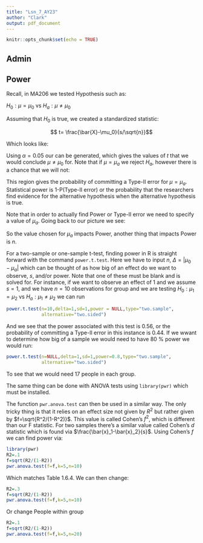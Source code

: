 ```yaml
---
title: "Lsn_7_AY23"
author: "Clark"
output: pdf_document
---
```


```r
knitr::opts_chunk$set(echo = TRUE)
```

## Admin

## Power

Recall, in MA206 we tested Hypothesis such as:

$H_0: \mu = \mu_0$ vs $H_a: \mu \neq \mu_0$

Assuming that $H_0$ is true, we created a standardized statistic:

$$ t= \frac{\bar{X}-\mu_0}{s/\sqrt{n}}$$

Which looks like:

\vspace{1.5in}

Using $\alpha=0.05$ our \textit{Rejection Region} can be generated, which gives the values of $t$ that we would conclude $\mu \neq \mu_0$ for.  Note that if $\mu = \mu_a$ we \textit{should} reject $H_a$, however there is a chance that we will not:

\vspace{1.5in}

This region gives the probability of committing a Type-II error for $\mu=\mu_a$.  Statistical power is 1-P(Type-II error) or the probability that the researchers find evidence for the alternative hypothesis when the alternative hypothesis is true.

Note that in order to actually find Power or Type-II error we need to specify a value of $\mu_a$.  Going back to our picture we see:

\vspace{1.5in}

So the value chosen for $\mu_a$ impacts Power, another thing that impacts Power is $n$.

\vspace{1.5in}

For a two-sample or one-sample t-test, finding power in R is straight forward with the command `power.t.test`.  Here we have to input $n$, $\Delta=|\mu_0-\mu_a|$ which can be thought of as how big of an effect do we want to observe, $s$, and/or power.  Note that one of these must be blank and is solved for.  For instance, if we want to observe an effect of 1 and we assume $s=1$, and we have $n=10$ observations for group and we are testing $H_0: \mu_1 = \mu_2$ vs $H_a: \mu_1 \neq \mu_2$ we can run
```r

power.t.test(n=10,delta=1,sd=1,power = NULL,type="two.sample",
             alternative="two.sided")
```

And we see that the power associated with this test is 0.56, or the probability of committing a Type-II error in this instance is 0.44.  If we wwant to determine how big of a sample we would need to have 80 \% power we would run:

```r

power.t.test(n=NULL,delta=1,sd=1,power=0.8,type="two.sample",
             alternative="two.sided")
```
To see that we would need 17 people in each group.  

The same thing can be done with ANOVA tests using `library(pwr)` which must be installed.

The function `pwr.anova.test` can then be used in a similar way.  The only tricky thing is that it relies on an effect size not given by $R^2$ but rather given by $f=\sqrt{R^2/(1-R^2)}$.  This value is called Cohen's $f^2$, which is different than our F statistic.  For two samples there's a similar value called Cohen's $d$ statistic which is found via $\frac{\bar{x}_1-\bar{x}_2}{s}$.  Using Cohen's $f$ we can find power via:

```r
library(pwr)
R2=.1
f=sqrt(R2/(1-R2))
pwr.anova.test(f=f,k=5,n=10)
```

Which matches Table 1.6.4.  We can then change:

```r
R2=.3
f=sqrt(R2/(1-R2))
pwr.anova.test(f=f,k=5,n=10)
```
Or change People within group
```r
R2=.1
f=sqrt(R2/(1-R2))
pwr.anova.test(f=f,k=5,n=20)
```
